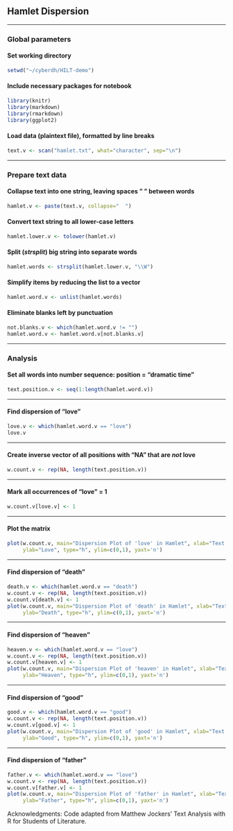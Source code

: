 ## Hamlet Dispersion

***  
### Global parameters 
#### Set working directory
```r
setwd("~/cyberdh/HILT-demo")
```   

#### Include necessary packages for notebook
```r
library(knitr)
library(markdown)
library(rmarkdown)
library(ggplot2)
```   

#### Load data (plaintext file), formatted by line breaks  
```r
text.v <- scan("hamlet.txt", what="character", sep="\n")
```  

***   
### Prepare text data
#### Collapse text into one string, leaving spaces " " between words 
```r
hamlet.v <- paste(text.v, collapse="  ")
```   

#### Convert text string to all lower-case letters
```r
hamlet.lower.v <- tolower(hamlet.v)
```  

#### Split (_strsplit_) big string into separate words
```r
hamlet.words <- strsplit(hamlet.lower.v, "\\W")
```  

#### Simplify items by reducing the list to a vector
```r
hamlet.word.v <- unlist(hamlet.words)
```

#### Eliminate blanks left by punctuation
```r
not.blanks.v <- which(hamlet.word.v != "")
hamlet.word.v <- hamlet.word.v[not.blanks.v]
```

***   
### Analysis
#### Set all words into number sequence: position = "dramatic time"
```r
text.position.v <- seq(1:length(hamlet.word.v))
```

***   
#### Find dispersion of "love"  
```r
love.v <- which(hamlet.word.v == "love")
love.v
```

***   
#### Create inverse vector of all positions with "NA" that are _not_ love
```r
w.count.v <- rep(NA, length(text.position.v))
```

***   
#### Mark all occurrences of "love" = 1
```r
w.count.v[love.v] <- 1
```

***   
#### Plot the matrix
```r
plot(w.count.v, main="Dispersion Plot of 'love' in Hamlet", xlab="Text Location",
     ylab="Love", type="h", ylim=c(0,1), yaxt='n')
```   

***   
#### Find dispersion of "death"  
```r
death.v <- which(hamlet.word.v == "death")
w.count.v <- rep(NA, length(text.position.v))
w.count.v[death.v] <- 1
plot(w.count.v, main="Dispersion Plot of 'death' in Hamlet", xlab="Text Location",
     ylab="Death", type="h", ylim=c(0,1), yaxt='n')
```

***   
#### Find dispersion of "heaven"  
```r
heaven.v <- which(hamlet.word.v == "love")
w.count.v <- rep(NA, length(text.position.v))
w.count.v[heaven.v] <- 1
plot(w.count.v, main="Dispersion Plot of 'heaven' in Hamlet", xlab="Text Location",
     ylab="Heaven", type="h", ylim=c(0,1), yaxt='n')
```

***   
#### Find dispersion of "good"  
```r
good.v <- which(hamlet.word.v == "good")
w.count.v <- rep(NA, length(text.position.v))
w.count.v[good.v] <- 1
plot(w.count.v, main="Dispersion Plot of 'good' in Hamlet", xlab="Text Location",
     ylab="Good", type="h", ylim=c(0,1), yaxt='n')
```

***   
#### Find dispersion of "father"  
```r
father.v <- which(hamlet.word.v == "love")
w.count.v <- rep(NA, length(text.position.v))
w.count.v[father.v] <- 1
plot(w.count.v, main="Dispersion Plot of 'father' in Hamlet", xlab="Text Location",
     ylab="Father", type="h", ylim=c(0,1), yaxt='n')
```

Acknowledgments: Code adapted from Matthew Jockers’ Text Analysis with R for Students of Literature.
